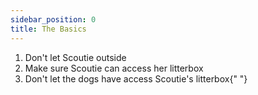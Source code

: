 ```yaml
---
sidebar_position: 0
title: The Basics
---
```


<ol>
  <li>
    Don't let Scoutie outside <i class="fa-solid fa-cat"></i>
  </li>
  <li>
    Make sure Scoutie can access her litterbox <i class="fa-solid fa-poo"></i>
  </li>
  <li>
    Don't let the dogs have access Scoutie's litterbox{" "}
    <i class="fa-solid fa-poop"></i>
  </li>
</ol>

